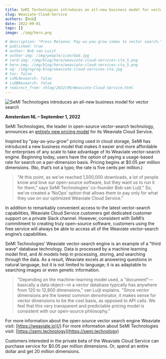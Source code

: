 ```yaml
---
title: SeMI Technologies introduces an all-new business model for vector search
slug: Weaviate-Cloud-Service
authors: [bob] 
date: 2022-09-01
tags: []
image: ./img/hero.png

# description: "Press Release: Pay-as-you-grow comes to vector search."
# published: true
# author: Bob van Luijt
# author-img: /img/people/icon/bob.jpg
# card-img: /img/blog/hero/weaviate-cloud-services-cta_5.png
# hero-img: /img/blog/hero/weaviate-cloud-services-cta_5.png
# og: /img/og/og-blog/weaviate-cloud-services-cta.jpg
# toc: false
# isMLResearch: false
# isDBResearch: false
# redirect_from: /blog/2022/09/Weaviate-Cloud-Service.html
---
```

![SeMI Technologies introduces an all-new business model for vector search](./img/hero.png)

**Amsterdam NL – September 1, 2022**
 
SeMI Technologies, the leader in open-source vector-search technology, announces an [entirely new pricing model](/pricing.html) for its Weaviate Cloud Service.

Inspired by "pay-as-you-grow" pricing used in cloud storage, SeMI has introduced a new business model that makes it easier and more affordable for enterprises of any scale to take advantage of its Weaviate vector-search engine. Beginning today, users have the option of paying a usage-based rate for search on a per-dimension basis. Pricing begins at $0.05 per million dimensions. (No, that’s not a typo; the rate is five cents per million.)

<!-- truncate -->

> "At this point, as we’ve reached 1,500,000 downloads, a lot of people know and love our open-source software, but they want us to run it for them," says SeMI Technologies’ co-founder Bob van Luijt." So, we’ve created a ‘NoOps’ option that allows them to pay only for what they use on our optimized Weaviate Cloud Service."
 
In addition to remarkably convenient access to the latest vector-search capabilities, Weaviate Cloud Service customers get dedicated customer support on a private Slack channel. However, consistent with SeMI’s commitment to creating truly open-source software, customers using the free service will always be able to access all of the Weaviate vector-search engine’s capabilities.
 
SeMI Technologies’ Weaviate vector-search engine is an example of a "third wave" database technology. Data is processed by a machine learning model first, and AI models help in processing, storing, and searching through the data. As a result, Weaviate excels at answering questions in natural language, but it is not limited to language; it is as adaptable to searching images or even genetic information.  
 
> "Depending on the machine-learning model used, a "document"—basically a data object—in a vector database typically has anywhere from 120 to 12,800 dimensions," van Luijt explains. "Since vector dimensions are the lowest common denominator, it makes sense for vector dimensions to be the cost basis, as opposed to API calls. We feel that this very transparent and predictable pricing model is consistent with our open-source philosophy."

For more information about the open-source vector search engine Weaviate visit: [https://weaviate.io](/)
For more information about SeMI Technologies visit: [https://semi.technology](https://semi.technology)
 
Customers interested in the private beta of the Weaviate Cloud Service can purchase service for $0.05 per million dimensions. Or, spend an entire dollar and get 20 million dimensions.